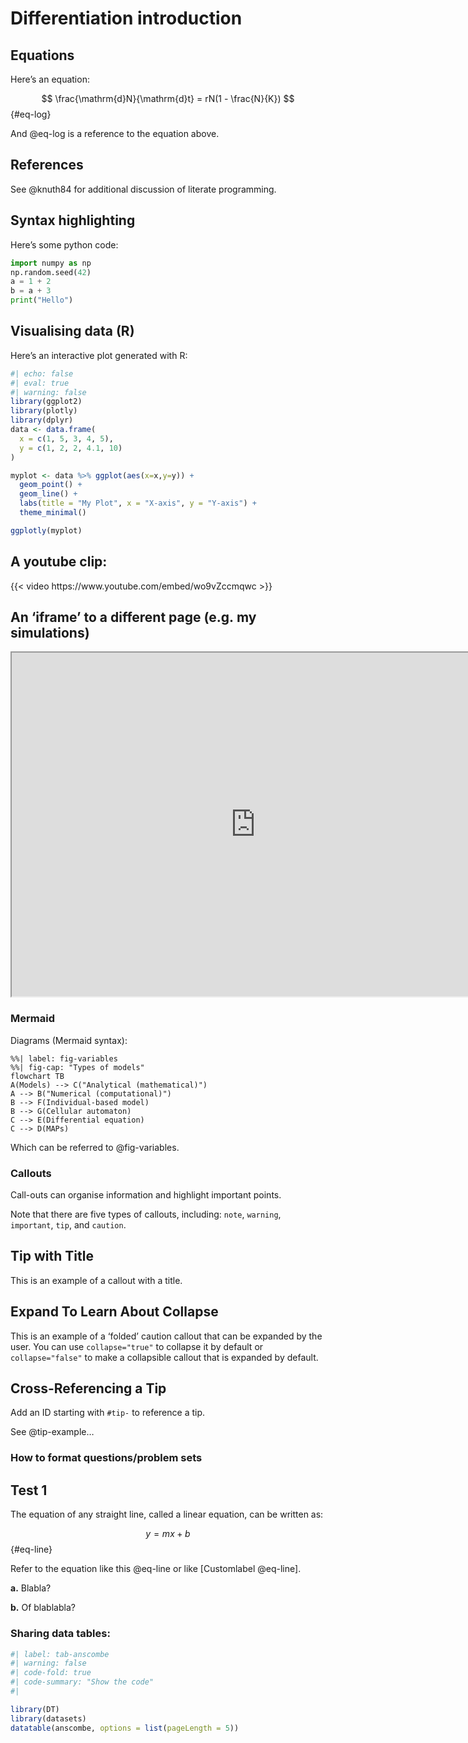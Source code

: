 # Differentiation introduction

## Equations 

Here's an equation: 

$$ 
\frac{\mathrm{d}N}{\mathrm{d}t} = rN(1 - \frac{N}{K}) 
$$ {#eq-log}

And @eq-log is a reference to the equation above. 

## References

See @knuth84 for additional discussion of literate programming.

## Syntax highlighting

Here's some python code: 

```python
import numpy as np
np.random.seed(42)
a = 1 + 2
b = a + 3
print("Hello")
```

## Visualising data (R)

Here's an interactive plot generated with R:

```r
#| echo: false
#| eval: true
#| warning: false
library(ggplot2)
library(plotly)
library(dplyr)
data <- data.frame(
  x = c(1, 5, 3, 4, 5),
  y = c(1, 2, 2, 4.1, 10)
)

myplot <- data %>% ggplot(aes(x=x,y=y)) +
  geom_point() +
  geom_line() +
  labs(title = "My Plot", x = "X-axis", y = "Y-axis") +
  theme_minimal()

ggplotly(myplot)
```

## A youtube clip:

{{< video https://www.youtube.com/embed/wo9vZccmqwc >}}

## An 'iframe' to a different page (e.g. my simulations)


```{=html}
<iframe width="780" height="550" src="https://tbb.bio.uu.nl/bvd/simulations/australia/" title="Simulation"></iframe>
```


### Mermaid
  
Diagrams (Mermaid syntax):
  
```mermaid
%%| label: fig-variables
%%| fig-cap: "Types of models"
flowchart TB
A(Models) --> C("Analytical (mathematical)")
A --> B("Numerical (computational)")
B --> F(Individual-based model)
B --> G(Cellular automaton)
C --> E(Differential equation)
C --> D(MAPs)
```

Which can be referred to @fig-variables.

### Callouts

Call-outs can organise information and highlight important points.
  
::: callout-note
Note that there are five types of callouts, including: `note`,
`warning`, `important`, `tip`, and `caution`.
:::
  
::: callout-tip
## Tip with Title

This is an example of a callout with a title.
:::
  
::: {.callout-caution collapse="true"}
## Expand To Learn About Collapse

This is an example of a 'folded' caution callout that can be expanded by
the user. You can use `collapse="true"` to collapse it by default or
`collapse="false"` to make a collapsible callout that is expanded by
default.
:::
  
::: {#tip-example .callout-tip}
## Cross-Referencing a Tip
    
Add an ID starting with `#tip-` to reference a tip.
:::
      
See @tip-example...
    
### How to format questions/problem sets
    
::: {#exr-test1}
## Test 1
      
The equation of any straight line, called a linear equation, can be written as:
        
$$ 
y = mx + b
$$ {#eq-line}
      
Refer to the equation like this @eq-line or like [Customlabel @eq-line].
        
**a.** Blabla?
          
**b.** Of blablabla?
:::
          
### Sharing data tables:
          
```r
#| label: tab-anscombe
#| warning: false
#| code-fold: true
#| code-summary: "Show the code"
#| 

library(DT)
library(datasets)
datatable(anscombe, options = list(pageLength = 5))
```

